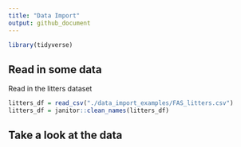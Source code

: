 ```yaml
---
title: "Data Import"
output: github_document
---
```


```r
library(tidyverse)
```

## Read in some data

Read in the litters dataset

```r
litters_df = read_csv("./data_import_examples/FAS_litters.csv")
litters_df = janitor::clean_names(litters_df)
```

## Take a look at the data
